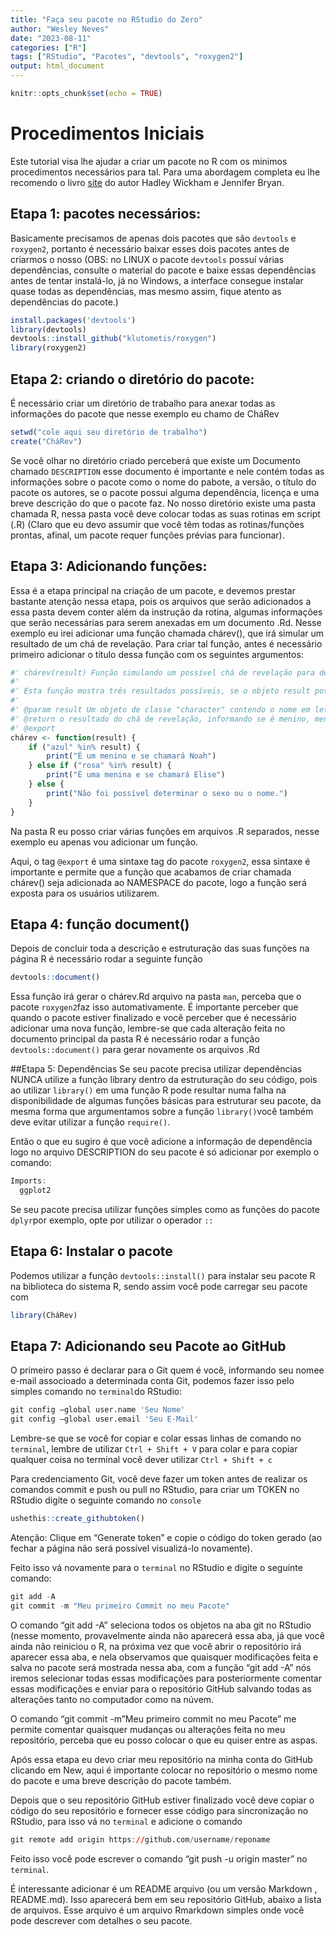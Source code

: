 ```yaml
---
title: "Faça seu pacote no RStudio do Zero"
author: "Wesley Neves"
date: "2023-08-11"
categories: ["R"]
tags: ["RStudio", "Pacotes", "devtools", "roxygen2"]
output: html_document
---
```


```r
knitr::opts_chunk$set(echo = TRUE)
```

# Procedimentos Iniciais

Este tutorial visa lhe ajudar a criar um pacote no R com os minimos procedimentos necessários para tal. Para uma abordagem completa eu lhe recomendo o livro [site](https://r-pkgs.org) do autor Hadley Wickham e Jennifer Bryan.

## Etapa 1: pacotes necessários:

Basicamente precisamos de apenas dois pacotes que são `devtools` e `roxygen2`, portanto é necessário baixar esses dois pacotes antes de criarmos o nosso (OBS: no LINUX o pacote `devtools` possuí várias dependências, consulte o material do pacote e baixe essas dependências antes de tentar instalá-lo, já no Windows, a interface consegue instalar quase todas as dependências, mas mesmo assim, fique atento as dependências do pacote.)

```r
install.packages('devtools')
library(devtools)
devtools::install_github("klutometis/roxygen")
library(roxygen2)
```

## Etapa 2: criando o diretório do pacote:

É necessário criar um diretório de trabalho para anexar todas as informações do pacote que nesse exemplo eu chamo de CháRev

```r
setwd("cole aqui seu diretório de trabalho")
create("CháRev")
```

Se você olhar no diretório criado perceberá que existe um Documento chamado `DESCRIPTION` esse documento é importante e nele contém todas as informações sobre o pacote como o nome do pabote, a versão, o título do pacote os autores, se o pacote possui alguma dependência, licença e uma breve descrição do que o pacote faz. No nosso diretório existe uma pasta chamada R, nessa pasta você deve colocar todas as suas rotinas em script (.R) (Claro que eu devo assumir que você têm todas as rotinas/funções prontas, afinal, um pacote requer funções prévias para funcionar).

## Etapa 3: Adicionando funções:

Essa é a etapa principal na criação de um pacote, e devemos prestar bastante atenção nessa etapa, pois os arquivos que serão adicionados a essa pasta devem conter além da instrução da rotina, algumas informações que serão necessárias para serem anexadas em um documento .Rd. Nesse exemplo eu irei adicionar uma função chamada chárev(), que irá simular um resultado de um chá de revelação. Para criar tal função, antes é necessário primeiro adicionar o título dessa função com os seguintes argumentos:

```r
#' chárev(result) Função simulando um possível chá de revelação para determinar o sexo e o nome da criança
#' 
#' Esta função mostra três resultados possíveis, se o objeto result possuir a palavra "azul" o export da função mostrará um print com a informação de que a criança é do sexo masculino e se chamará Noar, se for "rosa" a informação resultará em uma menina que se chamará Elise, se quaisquer outras cores forem anexadas no objeto o resultado será indeterminado tanto para sexo como para nomes.
#' 
#' @param result Um objeto de classe "character" contendo o nome em letra minúscula de alguma cor
#' @return o resultado do chá de revelação, informando se é menino, menina ou se não foi possível determinar o sexo da criança
#' @export
chárev <- function(result) {
    if ("azul" %in% result) {
        print("É um menino e se chamará Noah")
    } else if ("rosa" %in% result) {
        print("É uma menina e se chamará Elise")
    } else {
        print("Não foi possível determinar o sexo ou o nome.")
    }
}
```

Na pasta R eu posso criar várias funções em arquivos .R separados, nesse exemplo eu apenas vou adicionar um função.

Aqui, o tag `@export` é uma sintaxe tag do pacote `roxygen2`, essa sintaxe é importante e permite que a função que acabamos de criar chamada chárev() seja adicionada ao NAMESPACE do pacote, logo a função será exposta para os usuários utilizarem.

## Etapa 4: função document()

Depois de concluir toda a descrição e estruturação das suas funções na página R é necessário rodar a seguinte função

```r
devtools::document()
```

Essa função irá gerar o chárev.Rd arquivo na pasta `man`, perceba que o pacote `roxygen2`faz isso automativamente. É importante perceber que quando o pacote estiver finalizado e você perceber que é necessário adicionar uma nova função, lembre-se que cada alteração feita no documento principal da pasta R é necessário rodar a função `devtools::document()` para gerar novamente os arquivos .Rd

##Etapa 5: Dependências Se seu pacote precisa utilizar dependências NUNCA utilize a função library dentro da estruturação do seu código, pois ao utilizar `library()` em uma função R pode resultar numa falha na disponibilidade de algumas funções básicas para estruturar seu pacote, da mesma forma que argumentamos sobre a função `library()`você também deve evitar utilizar a função `require()`.

Então o que eu sugiro é que você adicione a informação de dependência logo no arquivo DESCRIPTION do seu pacote é só adicionar por exemplo o comando:

```r
Imports:
  ggplot2
```

Se seu pacote precisa utilizar funções simples como as funções do pacote `dplyr`por exemplo, opte por utilizar o operador `::`

## Etapa 6: Instalar o pacote

Podemos utilizar a função `devtools::install()` para instalar seu pacote R na biblioteca do sistema R, sendo assim você pode carregar seu pacote com

```r
library(CháRev)
```

## Etapa 7: Adicionando seu Pacote ao GitHub

O primeiro passo é declarar para o Git quem é você, informando seu nomee e-mail associoado a determinada conta Git, podemos fazer isso pelo simples comando no `terminal`do RStudio:

```r
git config –global user.name 'Seu Nome'
git config –global user.email 'Seu E-Mail'
```

Lembre-se que se você for copiar e colar essas linhas de comando no `terminal`, lembre de utilizar `Ctrl + Shift + V` para colar e para copiar qualquer coisa no terminal você dever utilizar `Ctrl + Shift + c`

Para credenciamento Git, você deve fazer um token antes de realizar os comandos commit e push ou pull no RStudio, para criar um TOKEN no RStudio digite o seguinte comando no `console`

```r
ushethis::create_githubtoken()
```

Atenção: Clique em "Generate token" e copie o código do token gerado (ao fechar a página não será possível visualizá-lo novamente).

Feito isso vá novamente para o `terminal` no RStudio e digite o seguinte comando:

```r
git add -A
git commit -m "Meu primeiro Commit no meu Pacote"
```

O comando "git add -A" seleciona todos os objetos na aba git no RStudio (nesse momento, provavelmente ainda não aparecerá essa aba, já que você ainda não reiniciou o R, na próxima vez que você abrir o repositório irá aparecer essa aba, e nela observamos que quaisquer modificações feita e salva no pacote será mostrada nessa aba, com a função "git add -A" nós iremos selecionar todas essas modificações para posteriormente comentar essas modificações e enviar para o repositório GitHub salvando todas as alterações tanto no computador como na núvem.

O comando "git commit -m "Meu primeiro commit no meu Pacote" me permite comentar quaisquer mudanças ou alterações feita no meu repositório, perceba que eu posso colocar o que eu quiser entre as aspas.

Após essa etapa eu devo criar meu repositório na minha conta do GitHub clicando em New, aqui é importante colocar no repositório o mesmo nome do pacote e uma breve descrição do pacote também.

Depois que o seu repositório GitHub estiver finalizado você deve copiar o código do seu repositório e fornecer esse código para sincronização no RStudio, para isso vá no `terminal` e adicione o comando 
```r
git remote add origin https://github.com/username/reponame
```

Feito isso você pode escrever o comando "git push -u origin master" no `terminal`.

É interessante adicionar é um README arquivo (ou um versão Markdown , README.md). Isso aparecerá bem em seu repositório GitHub, abaixo a lista de arquivos. Esse arquivo é um arquivo Rmarkdown simples onde você pode descrever com detalhes o seu pacote. 
